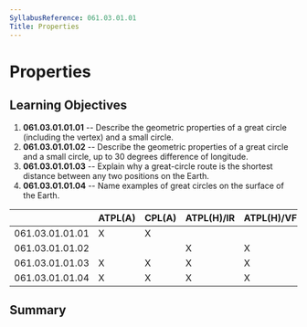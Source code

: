 ```yaml
---
SyllabusReference: 061.03.01.01
Title: Properties
---
```


# Properties

## Learning Objectives

1.  **061.03.01.01.01** -- Describe the geometric properties of a great circle
    (including the vertex) and a small circle.
2.  **061.03.01.01.02** -- Describe the geometric properties of a great circle
    and a small circle, up to 30 degrees difference of longitude.
3.  **061.03.01.01.03** -- Explain why a great-circle route is the shortest
    distance between any two positions on the Earth.
4.  **061.03.01.01.04** -- Name examples of great circles on the surface of the
    Earth.

|                 | ATPL(A) | CPL(A) | ATPL(H)/IR | ATPL(H)/VFR | CPL(H) | IR  | CBIR(A) |
| --------------- | ------- | ------ | ---------- | ----------- | ------ | --- | ------- |
| 061.03.01.01.01 | X       | X      |            |             |        |     |         |
| 061.03.01.01.02 |         |        | X          | X           | X      |     |         |
| 061.03.01.01.03 | X       | X      | X          | X           | X      |     |         |
| 061.03.01.01.04 | X       | X      | X          | X           | X      |     |         |

## Summary
